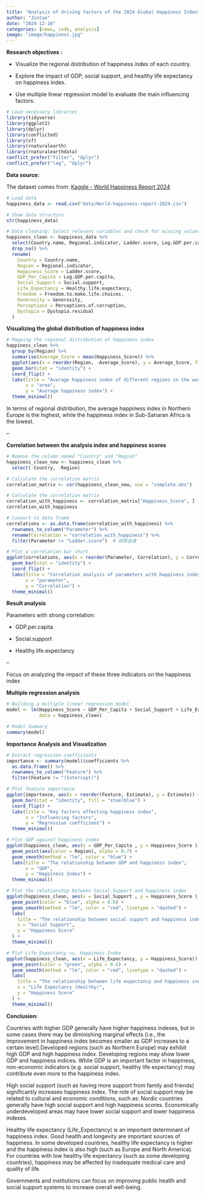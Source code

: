 ```yaml
---
title: "Analysis of driving factors of the 2024 Global Happiness Index"
author: "Jintao"
date: "2024-12-10"
categories: [news, code, analysis]
image: "image/happiness.jpg"
---
```


**Research objectives :**

-   Visualize the regional distribution of happiness index of each country.

-   Explore the impact of GDP, social support, and healthy life expectancy on happiness index.

-   Use multiple linear regression model to evaluate the main influencing factors.

```r
# Load necessary libraries
library(tidyverse)
library(ggplot2)
library(dplyr)
library(conflicted)
library(sf)
library(rnaturalearth)
library(rnaturalearthdata)
conflict_prefer("filter", "dplyr")
conflict_prefer("lag", "dplyr")
```

**Data source:**

The dataset comes from: [Kaggle - World Happiness Report 2024](https://www.kaggle.com/datasets/jainaru/world-happiness-report-2024-yearly-updated/data)

```r

# Load data
happiness_data <- read.csv("data/World-happiness-report-2024.csv")

# Show data structure
str(happiness_data)

```

```r
# Data cleaning: Select relevant variables and check for missing values
happiness_clean <- happiness_data %>%
  select(Country.name, Regional.indicator, Ladder.score, Log.GDP.per.capita, Social.support, Healthy.life.expectancy,Freedom.to.make.life.choices, Generosity, Perceptions.of.corruption,Dystopia.residual) %>%
  drop_na() %>%
  rename(
    Country = Country.name,                
    Region = Regional.indicator,                  
    Happiness_Score = Ladder.score, 
    GDP_Per_Capita = Log.GDP.per.capita,  
    Social_Support = Social.support,   
    Life_Expectancy = Healthy.life.expectancy,
    Freedom = Freedom.to.make.life.choices,
    Generosity = Generosity,
    Perceptions = Perceptions.of.corruption,
    Dystopia = Dystopia.residual
  )
```

**Visualizing the global distribution of happiness index**

```r
# Mapping the regional distribution of happiness index
happiness_clean %>%
  group_by(Region) %>%
  summarise(Average_Score = mean(Happiness_Score)) %>%
  ggplot(aes(x = reorder(Region, -Average_Score), y = Average_Score, fill = Region)) +
  geom_bar(stat = "identity") +
  coord_flip() +
  labs(title = "Average happiness index of different regions in the world",
       x = "area",
       y = "Average happiness index") +
  theme_minimal()
```

In terms of regional distribution, the average happiness index in Northern Europe is the highest, while the happiness index in Sub-Saharan Africa is the lowest.

--

**Correlation between the analysis index and happiness scores**

```r
# Remove the column named "Country" and "Region"
happiness_clean_new <- happiness_clean %>%
  select(-Country, -Region)

# Calculate the correlation matrix
correlation_matrix <- cor(happiness_clean_new, use = "complete.obs")

# Calculate the correlation matrix
correlation_with_happiness <- correlation_matrix["Happiness_Score", ]
correlation_with_happiness

# Convert to data frame
correlations <- as.data.frame(correlation_with_happiness) %>%
  rownames_to_column("Parameter") %>%
  rename(Correlation = "correlation_with_happiness") %>%
  filter(Parameter != "Ladder.score")  # 排除自身

# Plot a correlation bar chart
ggplot(correlations, aes(x = reorder(Parameter, Correlation), y = Correlation, fill = Correlation)) +
  geom_bar(stat = "identity") +
  coord_flip() +
  labs(title = "Correlation analysis of parameters with happiness index",
       x = "parameter",
       y = "Correlation") +
  theme_minimal()
```

**Result analysis**

Parameters with strong correlation:

-   GDP.per.capita

-   Social.support

-   Healthy.life.expectancy

--

Focus on analyzing the impact of these three indicators on the happiness index

**Multiple regression analysis**

```r
# Building a multiple linear regression model
model <- lm(Happiness_Score ~ GDP_Per_Capita + Social_Support + Life_Expectancy, 
            data = happiness_clean)

# Model Summary
summary(model)
```

**Importance Analysis and Visualization**

```r
# Extract regression coefficients
importance <- summary(model)$coefficients %>%
  as.data.frame() %>%
  rownames_to_column("Feature") %>%
  filter(Feature != "(Intercept)")

# Plot feature importance
ggplot(importance, aes(x = reorder(Feature, Estimate), y = Estimate)) +
  geom_bar(stat = "identity", fill = "steelblue") +
  coord_flip() +
  labs(title = "Key factors affecting happiness index",
       x = "Influencing factors",
       y = "Regression coefficient") +
  theme_minimal()
```

```r
# Plot GDP against happiness index
ggplot(happiness_clean, aes(x = GDP_Per_Capita , y = Happiness_Score )) +
  geom_point(aes(color = Region), alpha = 0.7) +
  geom_smooth(method = "lm", color = "blue") +
  labs(title = "The relationship between GDP and happiness index",
       x = "GDP",
       y = "Happiness Index") +
  theme_minimal()

# Plot the relationship between Social_Support and happiness index
ggplot(happiness_clean, aes(x = Social_Support , y = Happiness_Score )) +
  geom_point(color = "blue", alpha = 0.6) + 
  geom_smooth(method = "lm", color = "red", linetype = "dashed") + 
  labs(
    title = "The relationship between social support and happiness index",
    x = "Social Support",
    y = "Happiness Score"
  ) +
  theme_minimal()

# Plot Life_Expectancy vs. Happiness Index
ggplot(happiness_clean, aes(x = Life_Expectancy, y = Happiness_Score)) +
  geom_point(color = "green", alpha = 0.6) + 
  geom_smooth(method = "lm", color = "red", linetype = "dashed") + 
  labs(
    title = "The relationship between life expectancy and happiness index",
    x = "Life Expectancy (Healthy)",
    y = "Happiness Score"
  ) +
  theme_minimal()
```

**Conclusion:**

Countries with higher GDP generally have higher happiness indexes, but in some cases there may be diminishing marginal effects (i.e., the improvement in happiness index becomes smaller as GDP increases to a certain level).Developed regions (such as Northern Europe) may exhibit high GDP and high happiness index. Developing regions may show lower GDP and happiness indices. While GDP is an important factor in happiness, non-economic indicators (e.g. social support, healthy life expectancy) may contribute even more to the happiness index.

High social support (such as having more support from family and friends) significantly increases happiness index. The role of social support may be related to cultural and economic conditions, such as: Nordic countries generally have high social support and high happiness scores. Economically underdeveloped areas may have lower social support and lower happiness indexes.

Healthy life expectancy (Life_Expectancy) is an important determinant of happiness index. Good health and longevity are important sources of happiness. In some developed countries, healthy life expectancy is higher and the happiness index is also high (such as Europe and North America). For countries with low healthy life expectancy (such as some developing countries), happiness may be affected by inadequate medical care and quality of life.

Governments and institutions can focus on improving public health and social support systems to increase overall well-being.
